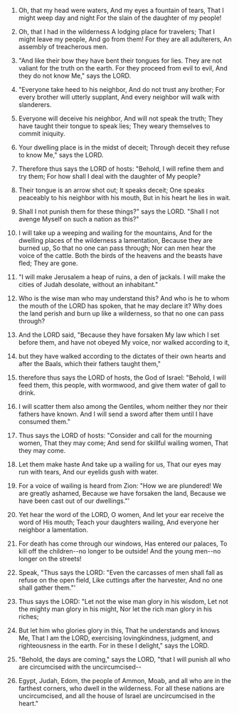 
1. Oh, that my head were waters, And my eyes a fountain of tears, That I might weep day and night For the slain of the daughter of my people!

2. Oh, that I had in the wilderness A lodging place for travelers; That I might leave my people, And go from them! For they are all adulterers, An assembly of treacherous men.

3. "And like their bow they have bent their tongues for lies. They are not valiant for the truth on the earth. For they proceed from evil to evil, And they do not know Me," says the LORD.

4. "Everyone take heed to his neighbor, And do not trust any brother; For every brother will utterly supplant, And every neighbor will walk with slanderers.

5. Everyone will deceive his neighbor, And will not speak the truth; They have taught their tongue to speak lies; They weary themselves to commit iniquity.

6. Your dwelling place is in the midst of deceit; Through deceit they refuse to know Me," says the LORD.

7. Therefore thus says the LORD of hosts: "Behold, I will refine them and try them; For how shall I deal with the daughter of My people?

8. Their tongue is an arrow shot out; It speaks deceit; One speaks peaceably to his neighbor with his mouth, But in his heart he lies in wait.

9. Shall I not punish them for these things?" says the LORD. "Shall I not avenge Myself on such a nation as this?"

10. I will take up a weeping and wailing for the mountains, And for the dwelling places of the wilderness a lamentation, Because they are burned up, So that no one can pass through; Nor can men hear the voice of the cattle. Both the birds of the heavens and the beasts have fled; They are gone.

11. "I will make Jerusalem a heap of ruins, a den of jackals. I will make the cities of Judah desolate, without an inhabitant."

12. Who is the wise man who may understand this? And who is he to whom the mouth of the LORD has spoken, that he may declare it? Why does the land perish and burn up like a wilderness, so that no one can pass through?

13. And the LORD said, "Because they have forsaken My law which I set before them, and have not obeyed My voice, nor walked according to it,

14. but they have walked according to the dictates of their own hearts and after the Baals, which their fathers taught them,"

15. therefore thus says the LORD of hosts, the God of Israel: "Behold, I will feed them, this people, with wormwood, and give them water of gall to drink.

16. I will scatter them also among the Gentiles, whom neither they nor their fathers have known. And I will send a sword after them until I have consumed them."

17. Thus says the LORD of hosts: "Consider and call for the mourning women, That they may come; And send for skillful wailing women, That they may come.

18. Let them make haste And take up a wailing for us, That our eyes may run with tears, And our eyelids gush with water.

19. For a voice of wailing is heard from Zion: "How we are plundered! We are greatly ashamed, Because we have forsaken the land, Because we have been cast out of our dwellings."'

20. Yet hear the word of the LORD, O women, And let your ear receive the word of His mouth; Teach your daughters wailing, And everyone her neighbor a lamentation.

21. For death has come through our windows, Has entered our palaces, To kill off the children--no longer to be outside! And the young men--no longer on the streets!

22. Speak, "Thus says the LORD: "Even the carcasses of men shall fall as refuse on the open field, Like cuttings after the harvester, And no one shall gather them."'

23. Thus says the LORD: "Let not the wise man glory in his wisdom, Let not the mighty man glory in his might, Nor let the rich man glory in his riches;

24. But let him who glories glory in this, That he understands and knows Me, That I am the LORD, exercising lovingkindness, judgment, and righteousness in the earth. For in these I delight," says the LORD.

25. "Behold, the days are coming," says the LORD, "that I will punish all who are circumcised with the uncircumcised--

26. Egypt, Judah, Edom, the people of Ammon, Moab, and all who are in the farthest corners, who dwell in the wilderness. For all these nations are uncircumcised, and all the house of Israel are uncircumcised in the heart."


